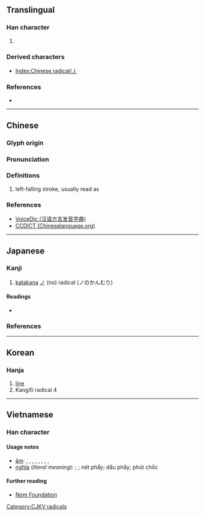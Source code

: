 {{character info/new}}
==Translingual==
{{stroke order|type=animate}}

===Han character===
{{Han char|rn=4|rad=丿|as=00|sn=1|four=20000|canj=H,XH}}

# {{mul-kangxi radical-def}}

===Derived characters===
* [[Index:Chinese radical/丿]]

===References===
* {{Han ref|kx=0081.060|dkj=00106|dj=0164.070|hdz=10031.020|uh=4E3F|ud=20031}}

----

==Chinese==
{{zh-forms}}

===Glyph origin===
{{Han etyl}}

===Pronunciation===
{{zh-pron
|m=piě
|c=pit3
|h=pfs=phiet
|mn=phiat
|w=
|mc=y
|oc=y
|ma=|ma2=
|cat=n
}}

===Definitions===
{{zh-hanzi}}

# left-falling stroke, usually read as {{zh-l|撇}}

===References===
* [http://cn.voicedic.com/ VoiceDic (汉语方言发音字典)]
* [http://www.chineselanguage.org/dictionaries/?mode=view&module=chardict&query=%E4%B8%BF CCDICT (Chineselanguage.org)]

----

==Japanese==

===Kanji===
{{ja-kanji|grade=r|rs=丿00}}

# [[katakana]] [[ノ]] (no) radical (ノのかんむり)

====Readings====
* {{ja-readings|goon=へち|kanon=へつ|kun=えい-, よう-|nanori=の}}

===References===
{{ja-kref
|jis=5028
|ku=4808
|shift=98A6
|euc=D0A8
|freq=''radical''
|nelson=''not listed''
|newnelson=39
|halpern=3345
|kld=''not listed''
|heisig=''not listed''
|tuttle=0a1.2
}}

----

==Korean==

===Hanja===
{{ko-hanja|hangeul=별}}

# [[line]]
# KangXi radical 4

----

==Vietnamese==

===Han character===
{{vi-readings|rs=丿00|hanviet=phết, phảy, phiết, phiệt, phút, phịch, triệt, thiên, phét}}

====Usage notes====
* [[音読|âm]]: {{l|vi|phiết}}, {{l|vi|triệt}}, {{l|vi|phiệt}}, {{l|vi|phảy}}, {{l|vi|phết}}, {{l|vi|thiên}}, {{l|vi|phút}}, {{l|vi|phét}}, {{l|vi|phịch}}
* [[意義|nghĩa]] (''literal meaning''): {{l|vi|phết}}; {{l|vi|phiết}}; nét phẩy; dấu phẩy; phút chốc

====Further reading====
* [http://nomfoundation.org/common/nom_details.php?codepoint=4e3f Nom Foundation]

[[Category:CJKV radicals]]